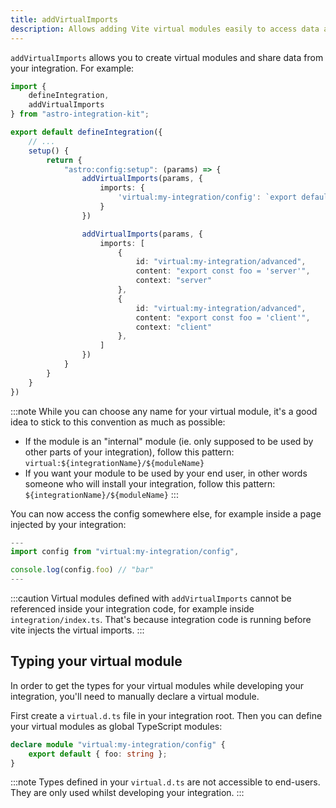 ```yaml
---
title: addVirtualImports
description: Allows adding Vite virtual modules easily to access data across your integration.
---
```


`addVirtualImports` allows you to create virtual modules and share data from your integration. For example:

```ts title="my-integration/index.ts" {3,11-15,17-30}
import {
    defineIntegration,
    addVirtualImports
} from "astro-integration-kit";

export default defineIntegration({
    // ...
    setup() {
        return {
            "astro:config:setup": (params) => {
                addVirtualImports(params, {
                    imports: {
                        'virtual:my-integration/config': `export default ${JSON.stringify({ foo: "bar" })}`,
                    }
                })

                addVirtualImports(params, {
                    imports: [
                        {
                            id: "virtual:my-integration/advanced",
                            content: "export const foo = 'server'",
                            context: "server"
                        },
                        {
                            id: "virtual:my-integration/advanced",
                            content: "export const foo = 'client'",
                            context: "client"
                        },
                    ]
                })
            }
        }
    }
})
```

:::note
While you can choose any name for your virtual module, it's a good idea to stick to this convention as much as possible:

- If the module is an "internal" module (ie. only supposed to be used by other parts of your integration), follow this pattern: `virtual:${integrationName}/${moduleName}`
- If you want your module to be used by your end user, in other words someone who will install your integration, follow this pattern: `${integrationName}/${moduleName}`
::: 

You can now access the config somewhere else, for example inside a page injected by your integration:

```ts title="my-integration/src/pages/index.astro"
---
import config from "virtual:my-integration/config",

console.log(config.foo) // "bar"
---
```

:::caution
Virtual modules defined with `addVirtualImports` cannot be referenced inside your integration code, for example inside `integration/index.ts`. That's because integration code is running before vite injects the virtual imports.
:::

## Typing your virtual module

In order to get the types for your virtual modules while developing your integration, you'll need to manually declare a virtual module.

First create a `virtual.d.ts` file in your integration root. Then you can define your virtual modules as global TypeScript modules:

```ts title="my-integration/virtual.d.ts"
declare module "virtual:my-integration/config" {
    export default { foo: string };
}
```

:::note
Types defined in your `virtual.d.ts` are not accessible to end-users. They are only used whilst developing your integration.
:::
